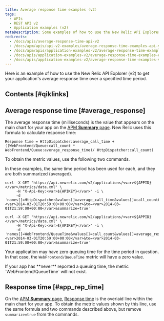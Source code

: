 ```yaml
---
title: Average response time examples (v2)
tags:
  - APIs
  - REST API v2
  - Application examples (v2)
metaDescription: Some examples of how to use the New Relic API Explorer (v2) to get your app's average application response time.
redirects:
  - /docs/apis/average-response-time-api-v2
  - /docs/apm/apis/api-v2-examples/average-response-time-examples-api-v2
  - /docs/apm/apis/application-examples-v2/average-response-time-examples-api-v2
  - /docs/apis/application-examples-v2/average-response-time-examples-api-v2
  - /docs/apis/application-examples-v2/average-response-time-examples-v2
---
```


Here is an example of how to use the New Relic API Explorer (v2) to get your application's average response time over a specified time period.

## Contents [#qiklinks]

## Average response time [#average_response]

The average response time (milliseconds) is the value that appears on the main chart for your app on the [APM **Summary** page](/docs/applications-menu/applications-overview). New Relic uses this formula to calculate response time:

```
Response time = HttpDispatcher:average_call_time + ((WebFrontend/Queue:call_count * WebFrontend/Queue:average_response_time)/ HttpDispatcher:call_count)
```

To obtain the metric values, use the following two commands.

In these examples, the same time period has been used for each, and they are both summarized (averaged).

```
curl -X GET "https://api.newrelic.com/v2/applications/<var>${APPID}</var>/metrics/data.xml" \
     -H "X-Api-Key:<var>${APIKEY}</var>" -i \
     -d 'names[]=HttpDispatcher&values[]=average_call_time&values[]=call_count&from=<var>2014-03-01T20:59:00+00:00</var>&to=<var>2014-03-01T21:59:00+00:00</var>&summarize=true'
```

```
curl -X GET "https://api.newrelic.com/v2/applications/<var>${APPID}</var>/metrics/data.xml" \
     -H "X-Api-Key:<var>${APIKEY}</var>" -i \
     -d 'names[]=WebFrontend/QueueTime&values[]=call_count&values[]=average_response_time&from=<var>2014-03-01T20:59:00+00:00</var>&to=<var>2014-03-01T21:59:00+00:00</var>&summarize=true'
```

Your application may have zero queuing time for the time period in question. In that case, the `WebFrontend/QueueTime` metric will have a zero value.

<Callout variant="tip">
  If your app has **never** reported a queuing time, the metric `WebFrontend/QueueTime` will not exist.
</Callout>

## Response time [#app_rep_time]

On the [APM **Summary** page](/docs/applications-menu/applications-overview), [Response time](/docs/data-analysis/user-interface-functions/view-your-data/response-time) is the overlaid line within the main chart for your app. To obtain the metric values shown by this line, use the same formula and two commands described above, but remove `summarize=true` from the commands.